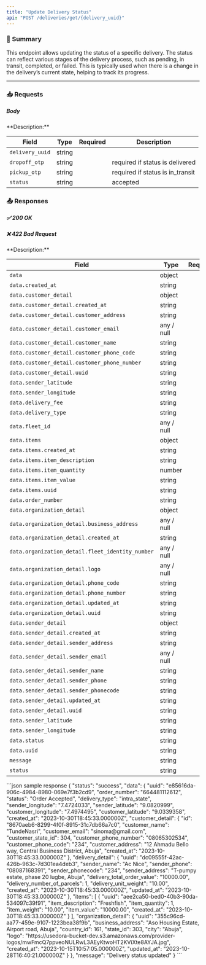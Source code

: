```yaml
---
title: "Update Delivery Status"
api: "POST /deliveries/get/{delivery_uuid}"
---
```


### 📝 Summary

This endpoint allows updating the status of a specific delivery. The status can reflect various stages of the delivery process, such as pending, in transit, completed, or failed. This is typically used when there is a change in the delivery’s current state, helping to track its progress.

---

### 📥 Requests
##### Body
<Expandable>
**Description:** 

| **Field**   | **Type** | **Required** | **Description**          |
|-------------|----------|-------------:|---------------------------|
| `delivery_uuid`   | string   |       |         |
| `dropoff_otp`      | string   |       |  required if status is delivered |
| `pickup_otp` | string   |        | required if status is in_transit |
| `status`    | string   |        | accepted | in_transit | delivered | cancelled |
</Expandable>


### 📤 Responses

##### ✅ 200 OK
##### ❌ 422 Bad Request

<Expandable>
**Description:** 

| **Field**   | **Type** | **Required** | **Description**          |
|-------------|----------|-------------:|---------------------------|
| `data`   | object   |     |           |
| `data.created_at`      | string   |        |                |
| `data.customer_detail` | object   |        |  |
| `data.customer_detail.created_at`    | string   |        |     |
| `data.customer_detail.customer_address`    | string   |        |     |
| `data.customer_detail.customer_email`    | any / null   |        |     |
| `data.customer_detail.customer_name`    | string   |        |     |
| `data.customer_detail.customer_phone_code`    | string   |        |     |
| `data.customer_detail.customer_phone_number`    | string   |        |     |
| `data.customer_detail.uuid`    | string   |        |     |
| `data.sender_latitude`    | string   |        |      |
| `data.sender_longitude`    | string   |        |      |
| `data.delivery_fee`    | string   |        |      |
| `data.delivery_type`    | string   |        |      |
| `data.fleet_id`    | any / null   |        |      |
| `data.items`    | object   |        |      |
| `data.items.created_at`    | string   |        |      |
| `data.items.item_description`    | string   |        |      |
| `data.items.item_quantity`    | number   |        |      |
| `data.items.item_value`    | string   |        |      |
| `data.items.uuid`    | string   |        |      |
| `data.order_number`    | string  |        |      |
| `data.organization_detail`    | object  |        |      |
| `data.organization_detail.business_address`    | any / null  |        |      |
| `data.organization_detail.created_at`    | string  |        |      |
| `data.organization_detail.fleet_identity_number`    | any / null  |        |      |
| `data.organization_detail.logo`    | any / null |        |      |
| `data.organization_detail.phone_code`    | string  |        |      |
| `data.organization_detail.phone_number`    | string  |        |      |
| `data.organization_detail.updated_at`    | string  |        |      |
| `data.organization_detail.uuid`    | string  |        |      |
| `data.sender_detail`    | object  |        |      |
| `data.sender_detail.created_at`    | string   |        |      |
| `data.sender_detail.sender_address`    | string   |        |      |
| `data.sender_detail.sender_email`    | any / null   |        |      |
| `data.sender_detail.sender_name`    | string  |        |      |
| `data.sender_detail.sender_phone`    | string   |        |      |
| `data.sender_detail.sender_phonecode`    | string   |        |      |
| `data.sender_detail.updated_at`    | string   |        |      |
| `data.sender_detail.uuid`    | string   |        |      |
| `data.sender_latitude`    | string   |        |      |
| `data.sender_longitude`    | string   |        |      |
| `data.status`    | string   |        |      |
| `data.uuid`    | string   |        |      |
| `message`    | string   |        |      |
| `status`    | string   |        |      |
</Expandable>

<ResponseExample>
    ```json sample response
    {
    "status": "success",
    "data": {
        "uuid": "e85616da-906c-4984-8980-069e7f3b2cd9",
        "order_number": "664481112612",
        "status": "Order Accepted",
        "delivery_type": "intra_state",
        "sender_longitude": "7.4724033",
        "sender_latitude": "9.0820999",
        "customer_longitude": "7.4974495",
        "customer_latitude": "9.0339358",
        "created_at": "2023-10-30T18:45:33.000000Z",
        "customer_detail": {
            "id": "8670aeb6-8299-4f0f-8915-31c7db66a7c0",
            "customer_name": "TundeNasri",
            "customer_email": "sinoma@gmail.com",
            "customer_state_id": 304,
            "customer_phone_number": "08065302534",
            "customer_phone_code": "234",
            "customer_address": "12 Ahmadu Bello way, Central Business District, Abuja",
            "created_at": "2023-10-30T18:45:33.000000Z"
        },
        "delivery_detail": {
            "uuid": "dc09555f-42ac-426b-963c-7d301ea4deb3",
            "sender_name": "Ac Nice",
            "sender_phone": "08087168391",
            "sender_phonecode": "234",
            "sender_address": "T-pumpy estate, phase 20 lugbe, Abuja",
            "delivery_total_order_value": "10000.00",
            "delivery_number_of_parcels": 1,
            "delivery_unit_weight": "10.00",
            "created_at": "2023-10-30T18:45:33.000000Z",
            "updated_at": "2023-10-30T18:45:33.000000Z"
        },
        "items": [
            {
                "uuid": "aee2ca50-bed0-40b3-90da-534097c39f91",
                "item_description": "Freshfish",
                "item_quantity": 1,
                "item_weight": "10.00",
                "item_value": "10000.00",
                "created_at": "2023-10-30T18:45:33.000000Z"
            }
        ],
        "organization_detail": {
            "uuid": "355c96cd-aa77-459e-9107-1223bea38f9b",
            "business_address": "Aso Housing Estate, Airport road, Abuja",
            "country_id": 161,
            "state_id": 303,
            "city": "Abuja",
            "logo": "https://usedora-bucket-dev.s3.amazonaws.com/provider-logos/mwFmcQ7ppveoNULRwL3AEyKtwoHT2KViXte8AYJA.jpg",
            "created_at": "2023-10-15T10:57:05.000000Z",
            "updated_at": "2023-10-28T16:40:21.000000Z"
        }
    },
    "message": "Delivery status updated"
}
    ```
</ResponseExample>
